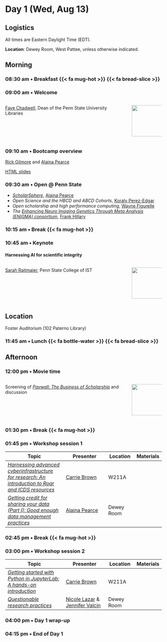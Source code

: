 # Day 1 (Wed, Aug 13)

::: {.callout-important}
## Logistics
All times are Eastern Daylight Time (EDT).

**Location**: Dewey Room, West Pattee, unless otherwise indicated.
:::

## Morning {- #day_1_am}

### 08:30 am • Breakfast {{< fa mug-hot >}} {{< fa bread-slice >}} {-}

### 09:00 am • Welcome {-}

:::: {.columns}
::: {.column width=80%}
[Faye Chadwell](presenters.qmd#faye-chadwell), Dean of the Penn State University Libraries
:::
::: {.column width=20%}
![](include/img/chadwell-faye.jpg){width=100px height=100px}
:::
::::

### 09:10 am • Bootcamp overview {-}

[Rick Gilmore](directors.qmd#rick-gilmore) and [Alaina Pearce](directors.qmd#alaina-pearce)

[HTML slides](https://penn-state-open-science.github.io/bootcamp-2025-welcome-day-1-welcome/)

### 09:30 am • Open @ Penn State {- #day_1_plenary_1}

- [*ScholarSphere*](https://scholarsphere.psu.edu), [Alaina Pearce](directors.qmd#alaina-pearce)
- *Open Science and the HBCD and ABCD Cohorts*, [Koraly Perez-Edgar](presenters.qmd#koraly-pérez-edgar)
- *Open scholarship and high performance computing*, [Wayne Figurelle](presenters.qmd#wayne-figurelle)
- *The [Enhancing Neuro Imaging Genetics Through Meta Analysis (ENIGMA) consortium](https://enigma.ini.usc.edu)*, [Frank Hillary](program-committee.qmd#frank-hillary)

### 10:15 am • Break {{< fa mug-hot >}} {-}

### 10:45 am • Keynote {- #day_1_plenary_2}

#### Harnessing AI for scientific integrity

:::: {.columns}
::: {.column width=80%}
[Sarah Rajtmajer](program-committee.qmd#sarah-rajtmajer), Penn State College of IST
:::
::: {.column width=20%}
![](include/img/rajtmajer-sarah.png){width=100px height=100px}
:::
::::


::: {.callout-important}
## Location

Foster Auditorium (102 Paterno Library)
:::

### 11:45 am • Lunch {{< fa bottle-water >}} {{< fa bread-slice >}} {-}

## Afternoon {- #day_1_pm}

### 12:00 pm • Movie time

:::: {.columns}
::: {.column width=80%}
Screening of [*Paywall: The Business of Scholarship*](https://en.wikipedia.org/wiki/Paywall:_The_Business_of_Scholarship) and discussion
:::
::: {.column width=20%}
![](https://upload.wikimedia.org/wikipedia/commons/thumb/5/5e/Paywall_documentary_poster.jpg/1280px-Paywall_documentary_poster.jpg){width=100px}
:::
::::


### 01:30 pm • Break {{< fa mug-hot >}} {-}

### 01:45 pm • Workshop session 1 {- #day_1_pm_session_1}

| Topic | Presenter | Location | Materials |
|--------------|----------|-------|------|
| [*Harnessing advanced cyberinfrastructure for research: An introduction to Roar and ICDS resources*](sessions.qmd#open-access-high-performance-computing) | [Carrie Brown](program-committee.qmd#carrie-brown) | W211A |  |
| [*Getting credit for sharing your data (Part I): Good enough data management practices*](sessions.qmd#getting-credit-for-sharing-your-data-part-i-good-enough-data-practices) | [Alaina Pearce](directors.qmd#alaina-pearce) | Dewey Room | |

### 02:45 pm • Break {{< fa mug-hot >}} {-}

### 03:00 pm • Workshop session 2 {- #day_1_pm_session_2}

| Topic | Presenter | Location | Materials |
|--------------|----------|-------|------|
| [*Getting started with Python in JupyterLab: A hands-on introduction*](sessions.qmd#getting-started-with-python-in-jupyterlab-a-hands-on-introduction) | [Carrie Brown](program-committee.qmd#carrie-brown) | W211A | |
| [*Questionable research practices*](sessions.qmd#questionable-research-practices) |  [Nicole Lazar](program-committee.qmd#nicole-lazar) & [Jennifer Valcin](program-committee.qmd#jennifer-valcin) | Dewey Room |  |

### 04:00 pm • Day 1 wrap-up

### 04:15 pm • End of Day 1 {-}
